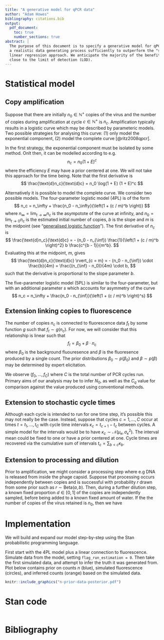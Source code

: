 ```yaml
---
title: "A generative model for qPCR data"
author: "Adam Howes"
bibliography: citations.bib
output:
  pdf_document:
    toc: true
    number_sections: true
abstract: |
  The purpose of this document is to specify a generative model for qPCR data which captures
  a realistic data generating process sufficiently to outperform the "standard curve" simple
  linear regression approach. We anticipate the majority of the benefit coming for small counts,
  close to the limit of detection (LOD).
---
```


\newpage

<!-- # Background -->

<!-- [TODO] -->

# Statistical model

<!-- [TODO: Let $i$ index the well position and add indexes for other relevant features (e.g. treatment)] -->

## Copy amplification

Suppose that there are initially $n_0 \in \mathbb{N}^+$ copies of the virus and the number of copies during amplification at cycle $c \in \mathbb{N}^+$ is $n_c$.
Amplification typically results in a logistic curve which may be described by parameteric models.
Two possible strategies for analysing this curve: (1) only model the exponential component, (2) model the complete curve [@ritz2008qpcr].

In the first strategy, the exponential component must be isolated by some method.
Onlt then, it can be modelled according to e.g.
$$
n_c = n_0 (1 + E)^c
$$
where the efficiency $E$ may have a prior centered at one.
We will not take this approach for the time being.
Note that the first derivative is
$$
\frac{\text{d}n_c}{\text{d}c} = n_0 \log(1 + E) (1 + E)^c
$$



Alternatively it is possible to model the complete curve.
We consider two possible models.
The four-parameter logistic model (4PL) is of the form
$$
n_c = n_\infty + \frac{n_0 - n_\infty}{\left(1 + (c / m)^b \right)}
$$
where $n_\infty = \lim_{t \to \infty} n_c$ is the asympotote of the curve at infinity, and $n_0 = \lim_{t \to 0} n_c$ is the estimated initial number of copies, $b$ is the slope and $m$ is the midpoint (see "[generalised logistic function](https://en.wikipedia.org/wiki/Generalised_logistic_function)").
The first derivative of $n_c$ is
$$
\frac{\text{d}n_c}{\text{d}c} = - (n_0 - n_{\inf}) \frac{1}{\left(1 + (c / m)^b \right)^2} b \frac{c^{b - 1}}{m^b}.
$$
Evaluating this at the midpoint, $m$, gives
$$
\frac{\text{d}n_c}{\text{d}c} \rvert_{c = m} = - (n_0 - n_{\inf}) \cdot \frac{b}{4m} = \frac{(n_{\inf} - n_0)}{4m} \cdot b,
$$
such that the derivative is proportional to the slope parameter $b$.
<!-- TODO: Connect this up to the efficiency $E$. -->
<!-- Next step is to answer in which section of the logistic curve does it look like the exponential? -->

The five-parameter logistic model (5PL) is similar to the four-parameter, but with an additional parameter $s$ which accounts for asymmetry of the curve
$$
n_c = n_\infty + \frac{n_0 - n_{\inf}}{\left(1 + (c / m)^b \right)^s}
$$

## Extension linking copies to fluorescence

The number of copies $n_c$ is connected to fluorescence data $f_t$ by some function $g$ such that $f_t \sim g(n_c)$.
For now, we will consider that this relationship is linear such that
$$
f_t = \beta_0 + \beta \cdot n_c 
$$
where $\beta_0$ is the background fluouresence and $\beta$ is the fluoresence produced by a single count.
The prior distributions $\beta_0 \sim p(\beta_0)$ and $\beta \sim p(\beta)$ may be determined by expert elicitation.

We observe $(f_0, \ldots, f_C)$ where $C$ is the total number of PCR cycles run.
Primary aims of our analysis may be to infer $N_0$, as well as the $C_q$ value for comparison against the value produced using conventional methods.

## Extension to stochastic cycle times

Although each cycle is intended to run for one time step, it's possible this may not really be the case.
Instead, suppose that cycles $c = 1, \dots, C$ occur at times $t = t_1, \ldots, t_C$ with cycle time intervals $\kappa_c = t_{c + 1} - t_c$ between cycles.
A simple model for the intervals would be to have $\kappa_c \sim \mathcal{N}(\mu_\kappa, {\sigma_\kappa}^2)$.
The interval mean could be fixed to one or have a prior centered at one.
Cycle times are recovered via the cumulative sum of intervals $t_c = \sum_{b < c} \kappa_b$.

## Extension to processing and dilution

<!-- [TODO: Diagram of processing and dilution] -->

Prior to amplification, we might consider a processing step where e.g DNA is released from inside the phage capsid.
Suppose that processing occurs independently between copies and is successful with probability $r$ drawn from some prior such as $r \sim \text{Beta}(a, b)$.
Then, during a further dilution step, a known fixed proportion $d \in [0, 1]$ of the copies are independently sampled, before being added to a known fixed amount of water.
<!-- [TODO: How to include the water in the model] -->
If the the number of copies of the virus retained is $n_0$, then we have
\begin{align}
p &\sim \text{Beta}(a, b), \\
n_0 &\sim \text{Binomial}(N_0, r d).
\end{align}

# Implementation

We will build and expand our model step-by-step using the Stan probabilistic programming language.

First start with the 4PL model plus a linear connection to fluorescence.
Simulate data from the model, setting `flag_run_estimation = 0`.
Then take the first simulated data, and attempt to infer the truth it was generated from.
Plot below contains prior on counts $n$ (blue), simulated fluorescence (circles), and inferred counts (orange) based on the simulated data.

```r
knitr::include_graphics("n-prior-data-posterior.pdf")
```

# Stan code

```stan
```

# Bibliography 
